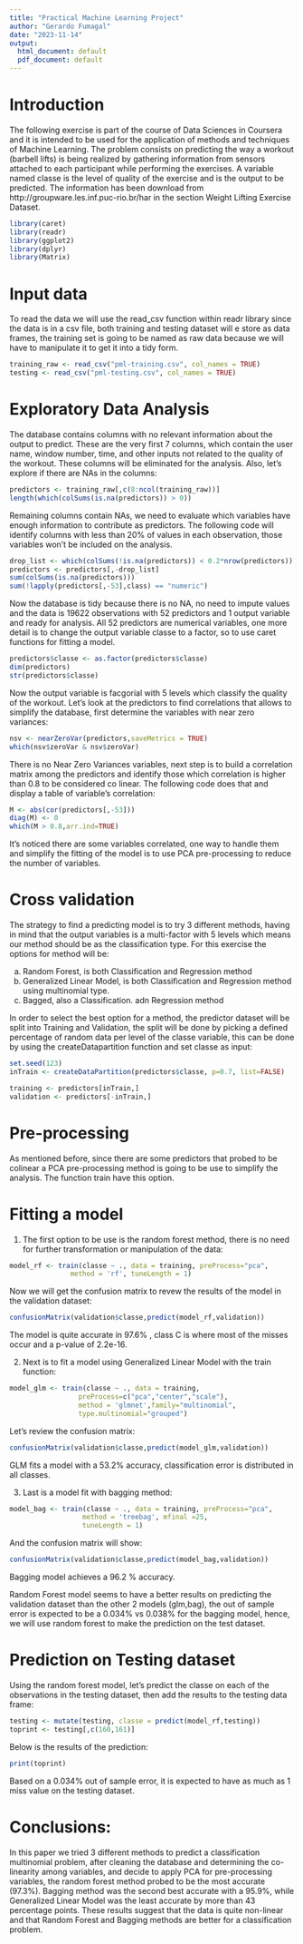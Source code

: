 ```yaml
---
title: "Practical Machine Learning Project"
author: "Gerardo Fumagal"
date: "2023-11-14"
output:
  html_document: default
  pdf_document: default
---
```


# Introduction

The following exercise is part of the course of Data Sciences in Coursera and it
is intended to be used for the application of methods and techniques of Machine
Learning. The problem consists on predicting the way a workout (barbell lifts) 
is being realized by gathering information from sensors attached to each 
participant while performing the exercises. A variable named classe is the level 
of quality of the exercise and is the output to be predicted. The information 
has been download from http://groupware.les.inf.puc-rio.br/har in the section 
Weight Lifting Exercise Dataset.

```r
library(caret)
library(readr)
library(ggplot2)
library(dplyr)
library(Matrix)
```

# Input data

To read the data we will use the read_csv function within readr library since the
data is in a csv file, both training and testing dataset will e store as data 
frames, the training set is going to be named as raw data because we will have 
to manipulate it to get it into a tidy form.

```r
training_raw <- read_csv("pml-training.csv", col_names = TRUE)
testing <- read_csv("pml-testing.csv", col_names = TRUE)
```

# Exploratory Data Analysis

The database contains columns with no relevant information about the output to 
predict. These are the very first 7 columns, which contain the user name, window
number, time, and other inputs not related to the quality of the workout. These
columns will be eliminated for the analysis. Also, let's explore if there are
NAs in the columns:

```r
predictors <- training_raw[,c(8:ncol(training_raw))]
length(which(colSums(is.na(predictors)) > 0))
```

Remaining columns contain NAs, we need to evaluate which variables have enough 
information to contribute as predictors. The following code will identify 
columns with less than 20% of values in each observation, those variables won't 
be included on the analysis.

```r
drop_list <- which(colSums(!is.na(predictors)) < 0.2*nrow(predictors))
predictors <- predictors[,-drop_list]
sum(colSums(is.na(predictors)))
sum(!lapply(predictors[,-53],class) == "numeric")
```

Now the database is tidy because there is no NA, no need to impute values and 
the data is 19622 observations with 52 predictors and 1 output variable and 
ready for analysis. All 52 predictors are numerical variables, one more detail 
is to change the output variable classe to a factor, so to use caret functions 
for fitting a model. 

```r
predictors$classe <- as.factor(predictors$classe)
dim(predictors)
str(predictors$classe)
``` 

Now the output variable is facgorial with 5 levels which classify the quality of
the workout. Let's look at the predictors to find correlations that allows to simplify the database, first determine the variables with near zero variances:

```r
nsv <- nearZeroVar(predictors,saveMetrics = TRUE)
which(nsv$zeroVar & nsv$zeroVar)
``` 

There is no Near Zero Variances variables, next step is to build a correlation
matrix among the predictors and identify those which correlation is higher than
0.8 to be considered co linear. The following code does that and display a table
of variable's correlation:

```r
M <- abs(cor(predictors[,-53]))
diag(M) <- 0
which(M > 0.8,arr.ind=TRUE)
``` 

It's noticed there are some variables correlated, one way to handle them and
simplify the fitting of the model is to use PCA pre-processing to reduce the 
number of variables.

# Cross validation

The strategy to find a predicting model is to try 3 different methods, having in
mind that the output variables is a multi-factor with 5 levels which means our 
method should be as the classification type. For this exercise the options for
method will be:

a) Random Forest, is both Classification and Regression method
b) Generalized Linear Model, is both Classification and Regression method using
   multinomial type.
c) Bagged, also a Classification. adn Regression method

In order to select the best option for a method, the predictor dataset will be 
split into Training and Validation, the split will be done by picking a defined
percentage of random data per level of the classe variable, this can be done by
using the createDatapartition function and set classe as input:

```r
set.seed(123)
inTrain <- createDataPartition(predictors$classe, p=0.7, list=FALSE)

training <- predictors[inTrain,]
validation <- predictors[-inTrain,]
``` 

# Pre-processing

As mentioned before, since there are some predictors that probed to be colinear
a PCA pre-processing method is going to be use to simplify the analysis. The 
function train have this option.

# Fitting a model

1) The first option to be use is the random forest method, there is no need for
further transformation or manipulation of the data:

```r
model_rf <- train(classe ~ ., data = training, preProcess="pca",
               method = 'rf', tuneLength = 1)
``` 

Now we will get the confusion matrix to revew the results of the model in the
validation dataset:

```r
confusionMatrix(validation$classe,predict(model_rf,validation))
```

The model is quite accurate in 97.6% , class C is where most of the misses occur
and a p-value of 2.2e-16.

2) Next is to fit a model using Generalized Linear Model with the train 
function:

```r
model_glm <- train(classe ~ ., data = training,
                 preProcess=c("pca","center","scale"),
                 method = 'glmnet',family="multinomial",
                 type.multinomial="grouped")
``` 

Let's review the confusion matrix:

```r
confusionMatrix(validation$classe,predict(model_glm,validation))
```

GLM fits a model with a 53.2% accuracy, classification error is distributed in
all classes.

3) Last is a model fit with bagging method:

```r
model_bag <- train(classe ~ ., data = training, preProcess="pca",
                  method = 'treebag', mfinal =25,
                  tuneLength = 1)
```

And the confusion matrix will show:

```r
confusionMatrix(validation$classe,predict(model_bag,validation))
```

Bagging model achieves a 96.2 % accuracy.

Random Forest model seems to have a better results on predicting the validation
dataset than the other 2 models (glm,bag), the out of sample error is expected
to be a 0.034% vs 0.038% for the bagging model, hence, we will use random forest
to make the prediction on the test dataset.

# Prediction on Testing dataset

Using the random forest model, let's predict the classe on each of the 
observations in the testing dataset, then add the results to the testing data
frame:

```r
testing <- mutate(testing, classe = predict(model_rf,testing))
toprint <- testing[,c(160,161)]
```

Below is the results of the prediction:

```r
print(toprint)
```
Based on a 0.034% out of sample error, it is expected to have as much as 1 miss
value on the testing dataset.


# Conclusions:

In this paper we tried 3 different methods to predict a classification 
multinomial problem, after cleaning the database and determining the 
co-linearity among variables, and decide to apply PCA for pre-processing 
variables, the random forest method probed to be the most accurate (97.3%). 
Bagging method was the second best accurate with a 95.9%, while Generalized 
Linear Model was the least accurate by more than 43 percentage points. These 
results suggest that the data is quite non-linear and that Random Forest and
Bagging methods are better for a classification problem.


